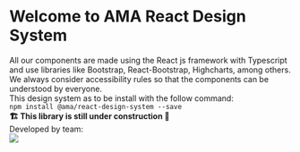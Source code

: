 
<Meta title="Documentation/Welcome" />

<h1 className="text-center mb-64">Welcome to AMA React Design System</h1>

<section className="text-center">
  <div className="mb-16">
    All our components are made using the React js framework with Typescript and use libraries like Bootstrap, React-Bootstrap, Highcharts,
    among others.
  </div>
  <div className="mb-16">We always consider accessibility rules so that the components can be understood by everyone.</div>
  <div className="mb-16">This design system as to be install with the follow command:</div>
  <code>npm install @ama/react-design-system --save</code>
</section>

<div className="mt-64 text-center bg-brand-yellow-main">
  <b>🏗️ This library is still under construction 🚧</b>
</div>

<div className="mt-128">
  <div className="fs-14 mb-16"> Developed by team: </div>
  <a href="https://ticapp.gov.pt/pt/" title="Ticapp site">
    <img src={logo} style={{ width: '100px' }} />
  </a>
</div>
